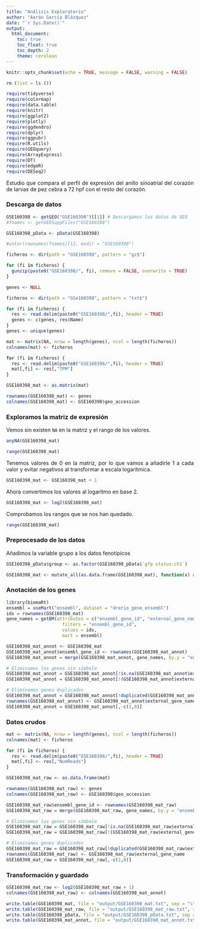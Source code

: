 ```yaml
---
title: "Análisis Exploratorio"
author: "Aarón García Blázquez"
date: "`r Sys.Date()`"
output: 
  html_document:
    toc: true
    toc_float: true
    toc_depth: 2
    theme: cerulean
---
```


<style>
body {
text-align: justify}
</style>

```r
knitr::opts_chunk$set(echo = TRUE, message = FALSE, warning = FALSE)
```

```r
rm (list = ls ())

require(tidyverse)
require(colormap)
require(data.table)
require(knitr)
require(ggplot2)
require(plotly)
require(ggdendro)
require(dplyr)
require(ggpubr)
require(R.utils)
require(GEOquery)
require(ArrayExpress)
require(DT)
require(edgeR)
require(DESeq2)
```

Estudio que compara el perfil de expresión del anillo sinoatrial del corazón de larvas de pez cebra a 72 hpf con el resto del corazón.

### Descarga de datos

```r
GSE160398 <- getGEO("GSE160398")[[1]] # Descargamos los datos de GEO
#fnames <- getGEOSuppFiles("GSE160398")

GSE160398_pData <- pData(GSE160398)

#untar(rownames(fnames)[1], exdir = "GSE160398")

ficheros <- dir(path = "GSE160398", pattern = "gz$")

for (fi in ficheros) {
  gunzip(paste0("GSE160398/", fi), remove = FALSE, overwrite = TRUE)
}

genes <- NULL

ficheros <- dir(path = "GSe160398", pattern = "txt$")

for (fi in ficheros) {
  res <- read.delim(paste0("GSE160398/",fi), header = TRUE)
  genes <- c(genes, res$Name)
}
genes <- unique(genes)

mat <- matrix(NA, nrow = length(genes), ncol = length(ficheros))
colnames(mat) <- ficheros

for (fi in ficheros) {
  res <- read.delim(paste0("GSE160398/",fi), header = TRUE)
  mat[,fi] <- res[,"TPM"]
}
```

```r
GSE160398_mat <- as.matrix(mat)

rownames(GSE160398_mat) <- genes
colnames(GSE160398_mat) <- GSE160398$geo_accession
```

### Exploramos la matriz de expresión

Vemos sin existen `NA` en la matriz y el rango de los valores.

```r
anyNA(GSE160398_mat)
```

```r
range(GSE160398_mat)
```

Tenemos valores de 0 en la matriz, por lo que vamos a añadirle 1 a cada valor y evitar negativos al transformar a escala logarítmica.

```r
GSE160398_mat <- GSE160398_mat + 1
```

Ahora convertimos los valores al logaritmo en base 2.

```r
GSE160398_mat <- log2(GSE160398_mat)
```

Comprobamos los rangos que se nos han quedado.

```r
range(GSE160398_mat)
```

### Preprocesado de los datos

Añadimos la variable grupo a los datos fenotípicos

```r
GSE160398_pData$group <- as.factor(GSE160398_pData$`gfp status:ch1`)
```

```r
GSE160398_mat <- mutate_all(as.data.frame(GSE160398_mat), function(x) as.numeric(as.character(x)))
```

### Anotación de los genes

```r
library(biomaRt)
ensembl = useMart("ensembl", dataset = "drerio_gene_ensembl")
ids = rownames(GSE160398_mat)
gene_names = getBM(attributes = c("ensembl_gene_id", "external_gene_name"),
                     filters = "ensembl_gene_id",
                     values = ids,
                     mart = ensembl)

GSE160398_mat_annot <- GSE160398_mat
GSE160398_mat_annot$ensembl_gene_id <- rownames(GSE160398_mat_annot)
GSE160398_mat_annot = merge(GSE160398_mat_annot, gene_names, by.y = "ensembl_gene_id", all.x = TRUE)

# Eliminamos los genes sin símbolo
GSE160398_mat_annot = GSE160398_mat_annot[!is.na(GSE160398_mat_annot$external_gene_name),]
GSE160398_mat_annot = GSE160398_mat_annot[!(GSE160398_mat_annot$external_gene_name == ""),]

# Eliminamos genes duplicados
GSE160398_mat_annot = GSE160398_mat_annot[!duplicated(GSE160398_mat_annot$external_gene_name),]
rownames(GSE160398_mat_annot) <- GSE160398_mat_annot$external_gene_name
GSE160398_mat_annot = GSE160398_mat_annot[,-c(1,8)]
```

### Datos crudos

```r
mat <- matrix(NA, nrow = length(genes), ncol = length(ficheros))
colnames(mat) <- ficheros

for (fi in ficheros) {
  res <- read.delim(paste0("GSE160398/",fi), header = TRUE)
  mat[,fi] <- res[,"NumReads"]
}
```


```r
GSE160398_mat_raw <- as.data.frame(mat)
```


```r
rownames(GSE160398_mat_raw) <- genes
colnames(GSE160398_mat_raw) <- GSE160398$geo_accession
```


```r
GSE160398_mat_raw$ensembl_gene_id <- rownames(GSE160398_mat_raw)
GSE160398_mat_raw = merge(GSE160398_mat_raw, gene_names, by.y = "ensembl_gene_id", all.x = TRUE)
```


```r
# Eliminamos los genes sin símbolo
GSE160398_mat_raw = GSE160398_mat_raw[!is.na(GSE160398_mat_raw$external_gene_name),]
GSE160398_mat_raw = GSE160398_mat_raw[!(GSE160398_mat_raw$external_gene_name == ""),]

# Eliminamos genes duplicados
GSE160398_mat_raw = GSE160398_mat_raw[!duplicated(GSE160398_mat_raw$external_gene_name),]
rownames(GSE160398_mat_raw) <- GSE160398_mat_raw$external_gene_name
GSE160398_mat_raw = GSE160398_mat_raw[,-c(1,8)]
```

### Transformación y guardado

```r
GSE160398_mat_raw <- log2(GSE160398_mat_raw + 1)
colnames(GSE160398_mat_raw) <- colnames(GSE160398_mat_annot)
```

```r
write.table(GSE160398_mat, file = "output/GSE160398_mat.txt", sep = "\t", quote = FALSE)
write.table(GSE160398_mat_raw, file = "output/GSE160398_mat_raw.txt", sep = "\t", quote = FALSE)
write.table(GSE160398_pData, file = "output/GSE160398_pData.txt", sep = "\t", quote = FALSE)
write.table(GSE160398_mat_annot, file = "output/GSE160398_mat_annot.txt", sep = "\t", quote = FALSE)
```


